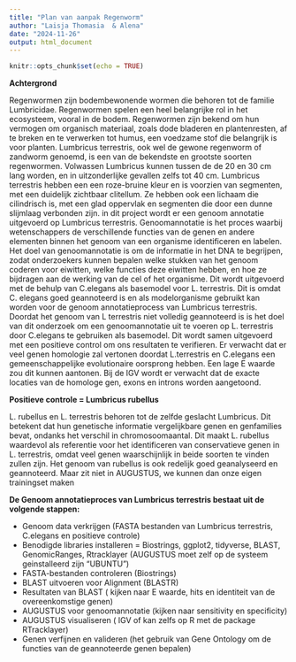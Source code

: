 ```yaml
---
title: "Plan van aanpak Regenworm"
author: "Laisja Thomasia  & Alena"
date: "2024-11-26"
output: html_document
---
```


```r
knitr::opts_chunk$set(echo = TRUE)
```

**Achtergrond**

Regenwormen zijn bodembewonende wormen die behoren tot de familie Lumbricidae. Regenwormen spelen een heel belangrijke rol in het ecosysteem, vooral in de bodem.
Regenwormen zijn bekend om hun vermogen om organisch materiaal, zoals dode bladeren en plantenresten, af te breken en te verwerken tot humus, een voedzame stof die belangrijk is voor planten.
Lumbricus terrestris, ook wel de gewone regenworm of zandworm genoemd, is een van de bekendste en grootste soorten regenwormen. Volwassen Lumbricus kunnen tussen de de 20 en 30 cm lang worden, en in uitzonderlijke gevallen zelfs tot 40 cm.
Lumbricus terrestris hebben een een roze-bruine kleur en is voorzien van segmenten, met een duidelijk zichtbaar clitellum. Ze hebben ook een lichaam die cilindrisch is, met een glad oppervlak en segmenten die door een dunne slijmlaag verbonden zijn.
in dit project wordt er een genoom annotatie uitgevoerd op Lumbricus terrestris. Genoomannotatie is het proces waarbij wetenschappers de verschillende functies van de genen en andere elementen binnen het genoom van een organisme identificeren en labelen. 
Het doel van genoomannotatie is om de informatie in het DNA te begrijpen, zodat onderzoekers kunnen bepalen welke stukken van het genoom coderen voor eiwitten, welke functies deze eiwitten hebben, en hoe ze bijdragen aan de werking van de cel of het organisme.
Dit wordt uitgevoerd met de behulp van C.elegans als basemodel voor L. terrestris. Dit is omdat C. elegans goed geannoteerd is en als modelorganisme gebruikt kan worden voor de genoom annotatieprocess van Lumbricus terrestris. 
Doordat het genoom van L terrestris niet volledig geannoteerd is is het doel van dit onderzoek om een genoomannotatie uit te voeren op L. terrestris door C.elegans te gebruiken als basemodel. Dit wordt samen uitgevoerd met een positieve control om ons resultaten te verifieren. 
Er verwacht dat er veel genen homologie zal vertonen doordat L.terrestris en C.elegans een gemeenschappelijke evolutionaire oorsprong hebben. Een lage E waarde zou dit kunnen aantonen. Bij de IGV wordt er verwacht dat de exacte locaties van de homologe gen, exons en introns worden 
aangetoond. 

**Positieve controle = Lumbricus rubellus**

L. rubellus en L. terrestris behoren tot de zelfde geslacht Lumbricus. Dit betekent dat hun genetische informatie vergelijkbare genen en genfamilies bevat, ondanks het verschil in chromosoomaantal.
Dit maakt L. rubellus waardevol als referentie voor het identificeren van conservatieve genen in L. terrestris, omdat veel genen waarschijnlijk in beide soorten te vinden zullen zijn. Het genoom 
van rubellus is ook redelijk goed geanalyseerd en geannoteerd. Maar zit niet in AUGUSTUS, we kunnen dan onze eigen trainingset maken

**De Genoom annotatieproces van Lumbricus terrestris bestaat uit de volgende stappen:**

- Genoom data verkrijgen (FASTA bestanden van Lumbricus terrestris, C.elegans en positieve controle)
- Benodigde libraries installeren =  Biostrings, ggplot2, tidyverse, BLAST, GenomicRanges, Rtracklayer (AUGUSTUS moet zelf op de systeem geinstalleerd zijn "UBUNTU")
- FASTA-bestanden controleren (Biostrings)
- BLAST uitvoeren voor Alignment (BLASTR)  
- Resultaten van BLAST ( kijken naar E waarde, hits en identiteit van de overeenkomstige genen) 
- AUGUSTUS voor genoomannotatie (kijken naar sensitivity en specificity) 
- AUGUSTUS visualiseren ( IGV of kan zelfs op R met de package RTracklayer) 
- Genen verfijnen en valideren (het gebruik van Gene Ontology om de functies van de geannoteerde genen bepalen) 
